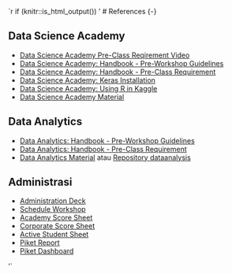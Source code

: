 `r if (knitr::is_html_output()) '
# References {-}

## Data Science Academy {-}

- [Data Science Academy Pre-Class Reqirement Video](https://drive.google.com/drive/folders/1yykDYLjDbBhWDsSiSjrCAMmKtVQAv2Pf?usp=sharing)
- [Data Science Academy: Handbook - Pre-Workshop Guidelines](https://drive.google.com/file/d/1QCmDcY8--hdrt6jY4qv5GUoYindZ7qRr/view?usp=sharing)
- [Data Science Academy: Handbook - Pre-Class Requirement](https://drive.google.com/file/d/1oCnB2s3mOf5RSpb-dSbfS1_2oH3TCI9C/view?usp=sharing)
- [Data Science Academy: Keras Installation](https://drive.google.com/file/d/1HwDup9evsp2O98rJAYCGs7jkULiIQZvX/view?usp=sharing)
- [Data Science Academy: Using R in Kaggle](https://drive.google.com/file/d/1dltdbva5BJe0pYbBeQhtXw_a3v3FzY_k/view?usp=sharing)
- [Data Science Academy Material](https://drive.google.com/drive/folders/1I1h0p4BkvkUYV8mtDU7bgswE_awOIxWY?usp=sharing)

## Data Analytics {-}

- [Data Analytics: Handbook - Pre-Workshop Guidelines](https://drive.google.com/file/d/1afBcb0hb9iUwt8baedPn33mYxbN4qGl9/view?usp=sharing)
- [Data Analytics: Handbook - Pre-Class Requirement](https://drive.google.com/file/d/1j1SPrSEC4735CzDVmg6bvNRcYI9rVNVJ/view?usp=sharing)
- [Data Analytics Material](https://gitlab.com/algoritma.py/dataanalysis) atau [Repository dataanalysis](https://github.com/onlyphantom/dataanalysis)

## Administrasi {-}

- [Administration Deck](https://docs.google.com/presentation/d/1vHranz1_PvzWDKSaokax-ALu-lBVY2w8sjTQWuDpLTI/edit?usp=sharing)
- [Schedule Workshop](https://docs.google.com/spreadsheets/d/1APwoLJ4lGGNnYhOfQ9AVF14f-aSmNDmAeA0PtMYwMIc/edit?usp=sharing)
- [Academy Score Sheet](https://docs.google.com/spreadsheets/d/1cGJ0pn9k9gKCBnceWVwaL9D7BBDMNjLh8uPYlaBlJi8/edit?usp=sharing)
- [Corporate Score Sheet](https://docs.google.com/spreadsheets/d/1vnSngtCLnDvCzBxls3A-vxVy2Pzp418ExNZTN37LeIU/edit?usp=sharing)
- [Active Student Sheet](https://docs.google.com/spreadsheets/d/12FB9410fhRhZp9jl5qLe7x-LGw0QTSfLujA-dE867JE/edit?usp=sharing)
- [Piket Report](https://docs.google.com/spreadsheets/d/1OMT9kAU_ceoku4M44VZWqiA1al9tKpJzpN6rfY5hLzY/edit?usp=sharing)
- [Piket Dashboard](https://algodash.shinyapps.io/Piket_Dashboard/)

'`

[^1]: [How to Ask Question to Mentor](https://drive.google.com/file/d/1gWSTNF3wXK5Lbfssb-eT_A3gbnLvY_ez/view?usp=sharing)